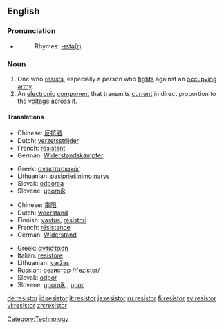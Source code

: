 ==English==

===Pronunciation===
* {{IPA|/re'zIstər/}}
*:Rhymes: [[Rhymes:English:-ɪstə(r)|-ɪstə(r)]]

===Noun===
{{en-noun}}

# One who [[resist]]s, especially a person who [[fight]]s against an [[occupy]]ing [[army]].
# An [[electronic]] [[component]] that transmits [[current]] in direct proportion to the [[voltage]] across it.

====Translations====
{{trans-top|One who resists, especially a person who fights against an occupying army}}
*Chinese: [[反抗]][[者]]
*Dutch: [[verzetsstrijder]] {{m}}
*French: [[résistant]] {{m}}
*German: [[Widerstandskämpfer]] {{m}}
{{trans-mid}}
*Greek: [[αντιστασιακός]] {{m}}
*Lithuanian: [[pasipriešinimo narys]] {{m}}
*Slovak: [[odporca]] {{m}}
*Slovene: [[upornik]] {{m}}
{{trans-bottom}}

{{trans-top|An electronic component that transmits current in direct proportion to the voltage across it}}
*Chinese: [[電阻]]
*Dutch: [[weerstand]] {{m}}
*Finnish: [[vastus]], [[resistori]]
*French: [[résistance]] {{f}}
*German: [[Widerstand]] {{m}}
{{trans-mid}}
*Greek: [[αντίσταση]] {{f}}
*Italian: [[resistore]] {{m}}
*Lithuanian: [[varžas]] {{f}}
*Russian: [[резистор]] /r'ezístor/ {{m}}
*Slovak: [[odpor]] {{m}}
*Slovene: [[upornik]] {{m}}, [[upor]] {{m}}
{{trans-bottom}}

[[Category:Technology]]

[[de:resistor]]
[[id:resistor]]
[[it:resistor]]
[[ja:resistor]]
[[ru:resistor]]
[[fi:resistor]]
[[sv:resistor]]
[[vi:resistor]]
[[zh:resistor]]